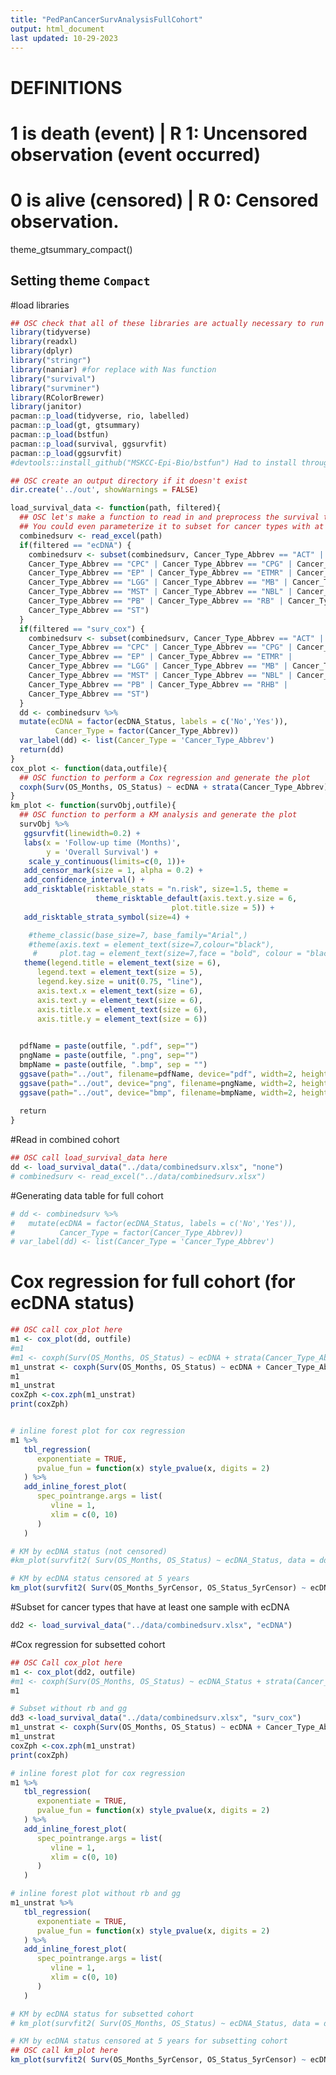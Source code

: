 ```yaml
---
title: "PedPanCancerSurvAnalysisFullCohort"
output: html_document
last updated: 10-29-2023
---
```

# DEFINITIONS
# 1 is death (event)     | R 1: Uncensored observation (event occurred)
# 0 is alive  (censored) | R 0: Censored observation.

theme_gtsummary_compact()

## Setting theme `Compact`

#load libraries
```r
## OSC check that all of these libraries are actually necessary to run this code. 
library(tidyverse)
library(readxl)
library(dplyr)
library("stringr")
library(naniar) #for replace with Nas function
library("survival")
library("survminer")
library(RColorBrewer)
library(janitor)
pacman::p_load(tidyverse, rio, labelled)
pacman::p_load(gt, gtsummary)
pacman::p_load(bstfun)
pacman::p_load(survival, ggsurvfit)
pacman::p_load(ggsurvfit)
#devtools::install_github("MSKCC-Epi-Bio/bstfun") Had to install through devtools to get the bstfun package
```
```r
## OSC create an output directory if it doesn't exist
dir.create('../out', showWarnings = FALSE)

load_survival_data <- function(path, filtered){
  ## OSC let's make a function to read in and preprocess the survival table.
  ## You could even parameterize it to subset for cancer types with at least 1 ecDNA+ sample, below.
  combinedsurv <- read_excel(path)
  if(filtered == "ecDNA") {
    combinedsurv <- subset(combinedsurv, Cancer_Type_Abbrev == "ACT" | Cancer_Type_Abbrev == "BT"| 
    Cancer_Type_Abbrev == "CPC" | Cancer_Type_Abbrev == "CPG" | Cancer_Type_Abbrev == "HGG" | 
    Cancer_Type_Abbrev == "EP" | Cancer_Type_Abbrev == "ETMR" | Cancer_Type_Abbrev == "GG" |     
    Cancer_Type_Abbrev == "LGG" | Cancer_Type_Abbrev == "MB" | Cancer_Type_Abbrev == "MPNST" | 
    Cancer_Type_Abbrev == "MST" | Cancer_Type_Abbrev == "NBL" | Cancer_Type_Abbrev == "OS"| 
    Cancer_Type_Abbrev == "PB" | Cancer_Type_Abbrev == "RB" | Cancer_Type_Abbrev == "RHB" | 
    Cancer_Type_Abbrev == "ST")
  }
  if(filtered == "surv_cox") {
    combinedsurv <- subset(combinedsurv, Cancer_Type_Abbrev == "ACT" | Cancer_Type_Abbrev == "BT"| 
    Cancer_Type_Abbrev == "CPC" | Cancer_Type_Abbrev == "CPG" | Cancer_Type_Abbrev == "HGG" | 
    Cancer_Type_Abbrev == "EP" | Cancer_Type_Abbrev == "ETMR" |     
    Cancer_Type_Abbrev == "LGG" | Cancer_Type_Abbrev == "MB" | Cancer_Type_Abbrev == "MPNST" | 
    Cancer_Type_Abbrev == "MST" | Cancer_Type_Abbrev == "NBL" | Cancer_Type_Abbrev == "OS"| 
    Cancer_Type_Abbrev == "PB" | Cancer_Type_Abbrev == "RHB" | 
    Cancer_Type_Abbrev == "ST")
  }
  dd <- combinedsurv %>% 
  mutate(ecDNA = factor(ecDNA_Status, labels = c('No','Yes')),
          Cancer_Type = factor(Cancer_Type_Abbrev))
  var_label(dd) <- list(Cancer_Type = 'Cancer_Type_Abbrev')
  return(dd)
}
cox_plot <- function(data,outfile){
  ## OSC function to perform a Cox regression and generate the plot
  coxph(Surv(OS_Months, OS_Status) ~ ecDNA + strata(Cancer_Type_Abbrev), data = data)
}
km_plot <- function(survObj,outfile){
  ## OSC function to perform a KM analysis and generate the plot
  survObj %>% 
   ggsurvfit(linewidth=0.2) +
   labs(x = 'Follow-up time (Months)',
        y = 'Overall Survival') +
    scale_y_continuous(limits=c(0, 1))+
   add_censor_mark(size = 1, alpha = 0.2) +
   add_confidence_interval() +
   add_risktable(risktable_stats = "n.risk", size=1.5, theme =      
                   theme_risktable_default(axis.text.y.size = 6,
                                    plot.title.size = 5)) +
   add_risktable_strata_symbol(size=4) + 

    #theme_classic(base_size=7, base_family="Arial",) 
    #theme(axis.text = element_text(size=7,colour="black"),
     #     plot.tag = element_text(size=7,face = "bold", colour = "black"))
   theme(legend.title = element_text(size = 6),
      legend.text = element_text(size = 5),
      legend.key.size = unit(0.75, "line"),
      axis.text.x = element_text(size = 6),
      axis.text.y = element_text(size = 6),
      axis.title.x = element_text(size = 6),
      axis.title.y = element_text(size = 6))

  
  pdfName = paste(outfile, ".pdf", sep="")
  pngName = paste(outfile, ".png", sep="")
  bmpName = paste(outfile, ".bmp", sep = "")
  ggsave(path="../out", filename=pdfName, device="pdf", width=2, height=2, units='in')
  ggsave(path="../out", device="png", filename=pngName, width=2, height=2, units='in')
  ggsave(path="../out", device="bmp", filename=bmpName, width=2, height=2, units='in')
  
  return
}
```
#Read in combined cohort
```r
## OSC call load_survival_data here
dd <- load_survival_data("../data/combinedsurv.xlsx", "none")
# combinedsurv <- read_excel("../data/combinedsurv.xlsx")
```
#Generating data table for full cohort
```r
# dd <- combinedsurv %>%
#   mutate(ecDNA = factor(ecDNA_Status, labels = c('No','Yes')),
#          Cancer_Type = factor(Cancer_Type_Abbrev))
# var_label(dd) <- list(Cancer_Type = 'Cancer_Type_Abbrev')
```
# Cox regression for full cohort (for ecDNA status)
```r
## OSC call cox_plot here
m1 <- cox_plot(dd, outfile)
#m1
#m1 <- coxph(Surv(OS_Months, OS_Status) ~ ecDNA + strata(Cancer_Type_Abbrev), data = dd)
m1_unstrat <- coxph(Surv(OS_Months, OS_Status) ~ ecDNA + Cancer_Type_Abbrev, data = dd)
m1
m1_unstrat
coxZph <-cox.zph(m1_unstrat)
print(coxZph)


# inline forest plot for cox regression
m1 %>%
   tbl_regression(
      exponentiate = TRUE,
      pvalue_fun = function(x) style_pvalue(x, digits = 2)
   ) %>%
   add_inline_forest_plot(
      spec_pointrange.args = list(
         vline = 1,
         xlim = c(0, 10)
      )
   )

# KM by ecDNA status (not censored)
#km_plot(survfit2( Surv(OS_Months, OS_Status) ~ ecDNA_Status, data = dd), "km_surv_all")

# KM by ecDNA status censored at 5 years
km_plot(survfit2( Surv(OS_Months_5yrCensor, OS_Status_5yrCensor) ~ ecDNA_Status, data = dd), "km_surv_all_5year")
```
#Subset for cancer types that have at least one sample with ecDNA
```r
dd2 <- load_survival_data("../data/combinedsurv.xlsx", "ecDNA")
```
#Cox regression for subsetted cohort
```r
## OSC Call cox_plot here
m1 <- cox_plot(dd2, outfile)
#m1 <- coxph(Surv(OS_Months, OS_Status) ~ ecDNA_Status + strata(Cancer_Type_Abbrev), data = dd2)
m1

# Subset without rb and gg
dd3 <-load_survival_data("../data/combinedsurv.xlsx", "surv_cox")
m1_unstrat <- coxph(Surv(OS_Months, OS_Status) ~ ecDNA + Cancer_Type_Abbrev, data = dd3)
m1_unstrat
coxZph <-cox.zph(m1_unstrat)
print(coxZph)

# inline forest plot for cox regression
m1 %>%
   tbl_regression(
      exponentiate = TRUE,
      pvalue_fun = function(x) style_pvalue(x, digits = 2)
   ) %>%
   add_inline_forest_plot(
      spec_pointrange.args = list(
         vline = 1,
         xlim = c(0, 10)
      )
   )

# inline forest plot without rb and gg
m1_unstrat %>%
   tbl_regression(
      exponentiate = TRUE,
      pvalue_fun = function(x) style_pvalue(x, digits = 2)
   ) %>%
   add_inline_forest_plot(
      spec_pointrange.args = list(
         vline = 1,
         xlim = c(0, 10)
      )
   )

# KM by ecDNA status for subsetted cohort
# km_plot(survfit2( Surv(OS_Months, OS_Status) ~ ecDNA_Status, data = dd2 ), "km_surv_subset")

# KM by ecDNA status censored at 5 years for subsetting cohort
## OSC call km_plot here
km_plot(survfit2( Surv(OS_Months_5yrCensor, OS_Status_5yrCensor) ~ ecDNA_Status, data = dd2 ), "km_surv_subset_5year")
```
